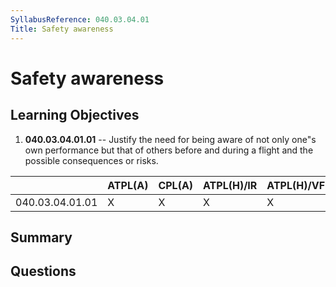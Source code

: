 ```yaml
---
SyllabusReference: 040.03.04.01
Title: Safety awareness
---
```


# Safety awareness

## Learning Objectives

1. **040.03.04.01.01** -- Justify the need for being aware of not only one"s own
   performance but that of others before and during a flight and the possible
   consequences or risks.

|                 | ATPL(A) | CPL(A) | ATPL(H)/IR | ATPL(H)/VFR | CPL(H) | IR  | CBIR(A) |
| --------------- | ------- | ------ | ---------- | ----------- | ------ | --- | ------- |
| 040.03.04.01.01 | X       | X      | X          | X           | X      | X   | X       |

## Summary

## Questions

